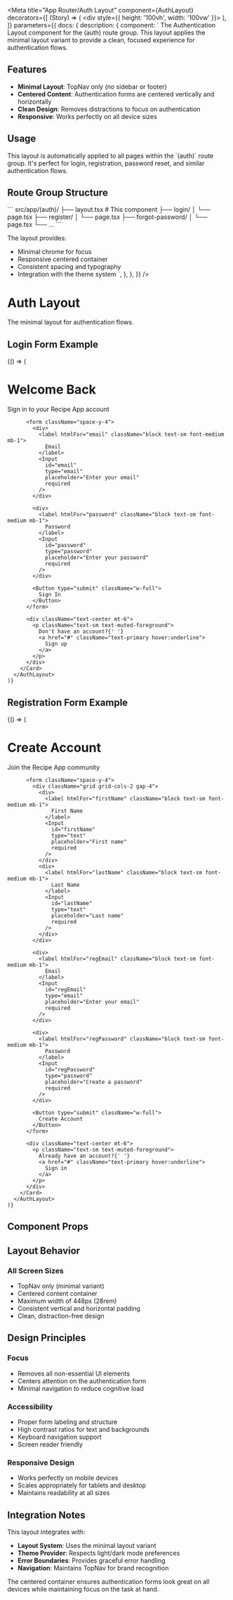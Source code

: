 
<Meta
  title="App Router/Auth Layout"
  component={AuthLayout}
  decorators={[
    (Story) => (
      <div style={{ height: '100vh', width: '100vw' }}>
        <Story />
      </div>
    ),
  ]}
  parameters={{
    docs: {
      description: {
        component: `
The Authentication Layout component for the (auth) route group. This layout applies
the minimal layout variant to provide a clean, focused experience for authentication flows.

## Features

- **Minimal Layout**: TopNav only (no sidebar or footer)
- **Centered Content**: Authentication forms are centered vertically and horizontally
- **Clean Design**: Removes distractions to focus on authentication
- **Responsive**: Works perfectly on all device sizes

## Usage

This layout is automatically applied to all pages within the \`(auth)\` route group.
It's perfect for login, registration, password reset, and similar authentication flows.

## Route Group Structure

\`\`\`
src/app/(auth)/
├── layout.tsx          # This component
├── login/
│   └── page.tsx
├── register/
│   └── page.tsx
├── forgot-password/
│   └── page.tsx
└── ...
\`\`\`

The layout provides:
- Minimal chrome for focus
- Responsive centered container
- Consistent spacing and typography
- Integration with the theme system
        `,
      },
    },
  }}
/>

# Auth Layout

The minimal layout for authentication flows.

## Login Form Example

<Canvas>
  <Story name="Login Form">
    {() => (
      <AuthLayout>
        <Card className="p-8">
          <div className="text-center mb-8">
            <div className="flex items-center justify-center mb-4">
              <ChefHat className="h-10 w-10 text-primary" />
            </div>
            <h1 className="text-2xl font-bold">Welcome Back</h1>
            <p className="text-muted-foreground">Sign in to your Recipe App account</p>
          </div>

          <form className="space-y-4">
            <div>
              <label htmlFor="email" className="block text-sm font-medium mb-1">
                Email
              </label>
              <Input
                id="email"
                type="email"
                placeholder="Enter your email"
                required
              />
            </div>

            <div>
              <label htmlFor="password" className="block text-sm font-medium mb-1">
                Password
              </label>
              <Input
                id="password"
                type="password"
                placeholder="Enter your password"
                required
              />
            </div>

            <Button type="submit" className="w-full">
              Sign In
            </Button>
          </form>

          <div className="text-center mt-6">
            <p className="text-sm text-muted-foreground">
              Don't have an account?{' '}
              <a href="#" className="text-primary hover:underline">
                Sign up
              </a>
            </p>
          </div>
        </Card>
      </AuthLayout>
    )}
  </Story>
</Canvas>

## Registration Form Example

<Canvas>
  <Story name="Registration Form">
    {() => (
      <AuthLayout>
        <Card className="p-8">
          <div className="text-center mb-8">
            <div className="flex items-center justify-center mb-4">
              <ChefHat className="h-10 w-10 text-primary" />
            </div>
            <h1 className="text-2xl font-bold">Create Account</h1>
            <p className="text-muted-foreground">Join the Recipe App community</p>
          </div>

          <form className="space-y-4">
            <div className="grid grid-cols-2 gap-4">
              <div>
                <label htmlFor="firstName" className="block text-sm font-medium mb-1">
                  First Name
                </label>
                <Input
                  id="firstName"
                  type="text"
                  placeholder="First name"
                  required
                />
              </div>
              <div>
                <label htmlFor="lastName" className="block text-sm font-medium mb-1">
                  Last Name
                </label>
                <Input
                  id="lastName"
                  type="text"
                  placeholder="Last name"
                  required
                />
              </div>
            </div>

            <div>
              <label htmlFor="regEmail" className="block text-sm font-medium mb-1">
                Email
              </label>
              <Input
                id="regEmail"
                type="email"
                placeholder="Enter your email"
                required
              />
            </div>

            <div>
              <label htmlFor="regPassword" className="block text-sm font-medium mb-1">
                Password
              </label>
              <Input
                id="regPassword"
                type="password"
                placeholder="Create a password"
                required
              />
            </div>

            <Button type="submit" className="w-full">
              Create Account
            </Button>
          </form>

          <div className="text-center mt-6">
            <p className="text-sm text-muted-foreground">
              Already have an account?{' '}
              <a href="#" className="text-primary hover:underline">
                Sign in
              </a>
            </p>
          </div>
        </Card>
      </AuthLayout>
    )}
  </Story>
</Canvas>

## Component Props

<ArgsTable of={AuthLayout} />

## Layout Behavior

### All Screen Sizes
- TopNav only (minimal variant)
- Centered content container
- Maximum width of 448px (28rem)
- Consistent vertical and horizontal padding
- Clean, distraction-free design

## Design Principles

### Focus
- Removes all non-essential UI elements
- Centers attention on the authentication form
- Minimal navigation to reduce cognitive load

### Accessibility
- Proper form labeling and structure
- High contrast ratios for text and backgrounds
- Keyboard navigation support
- Screen reader friendly

### Responsive Design
- Works perfectly on mobile devices
- Scales appropriately for tablets and desktop
- Maintains readability at all sizes

## Integration Notes

This layout integrates with:

- **Layout System**: Uses the minimal layout variant
- **Theme Provider**: Respects light/dark mode preferences
- **Error Boundaries**: Provides graceful error handling
- **Navigation**: Maintains TopNav for brand recognition

The centered container ensures authentication forms look great on all
devices while maintaining focus on the task at hand.
